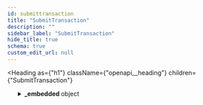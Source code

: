 ```yaml
---
id: submittransaction
title: "SubmitTransaction"
description: ""
sidebar_label: "SubmitTransaction"
hide_title: true
schema: true
custom_edit_url: null
---
```



<Heading
  as={"h1"}
  className={"openapi__heading"}
  children={"SubmitTransaction"}
>
</Heading>





<ul>
  <SchemaItem
    collapsible={true}
    className={"schemaItem"}
  >
    <details
      style={{}}
      className={"openapi-markdown__details"}
    >
      <summary
        style={{}}
      >
        <span
          className={"openapi-schema__container"}
        >
          <strong
            className={"openapi-schema__property"}
          >
            _embedded
          </strong><span
            className={"openapi-schema__name"}
          >
             object
          </span>
        </span>
      </summary><div
        style={{"marginLeft":"1rem"}}
      >
        <SchemaItem
          collapsible={true}
          className={"schemaItem"}
        >
          <details
            style={{}}
            className={"openapi-markdown__details"}
          >
            <summary
              style={{}}
            >
              <span
                className={"openapi-schema__container"}
              >
                <strong
                  className={"openapi-schema__property"}
                >
                  records
                </strong><span
                  className={"openapi-schema__name"}
                >
                   object[]
                </span>
              </span>
            </summary><div
              style={{"marginLeft":"1rem"}}
            >
              <li>
                <div
                  style={{"fontSize":"var(--ifm-code-font-size)","opacity":"0.6","marginLeft":"-.5rem","paddingBottom":".5rem"}}
                >
                  Array [
                </div>
              </li><SchemaItem
                collapsible={false}
                name={"memo"}
                required={false}
                schemaName={"string"}
                qualifierMessage={undefined}
                schema={{"type":"string"}}
              >
                
              </SchemaItem><SchemaItem
                collapsible={false}
                name={"memo_bytes"}
                required={false}
                schemaName={"string"}
                qualifierMessage={undefined}
                schema={{"type":"string"}}
              >
                
              </SchemaItem><SchemaItem
                collapsible={true}
                className={"schemaItem"}
              >
                <details
                  style={{}}
                  className={"openapi-markdown__details"}
                >
                  <summary
                    style={{}}
                  >
                    <span
                      className={"openapi-schema__container"}
                    >
                      <strong
                        className={"openapi-schema__property"}
                      >
                        _links
                      </strong><span
                        className={"openapi-schema__name"}
                      >
                         object
                      </span>
                    </span>
                  </summary><div
                    style={{"marginLeft":"1rem"}}
                  >
                    <SchemaItem
                      collapsible={true}
                      className={"schemaItem"}
                    >
                      <details
                        style={{}}
                        className={"openapi-markdown__details"}
                      >
                        <summary
                          style={{}}
                        >
                          <span
                            className={"openapi-schema__container"}
                          >
                            <strong
                              className={"openapi-schema__property"}
                            >
                              self
                            </strong><span
                              className={"openapi-schema__name"}
                            >
                               object
                            </span><span
                              className={"openapi-schema__divider"}
                            >
                              
                            </span><span
                              className={"openapi-schema__required"}
                            >
                              required
                            </span>
                          </span>
                        </summary><div
                          style={{"marginLeft":"1rem"}}
                        >
                          <SchemaItem
                            collapsible={false}
                            name={"href"}
                            required={true}
                            schemaName={"link"}
                            qualifierMessage={undefined}
                            schema={{"type":"string","format":"link"}}
                          >
                            
                          </SchemaItem><SchemaItem
                            collapsible={false}
                            name={"templated"}
                            required={false}
                            schemaName={"boolean"}
                            qualifierMessage={undefined}
                            schema={{"type":"boolean"}}
                          >
                            
                          </SchemaItem>
                        </div>
                      </details>
                    </SchemaItem><SchemaItem
                      collapsible={true}
                      className={"schemaItem"}
                    >
                      <details
                        style={{}}
                        className={"openapi-markdown__details"}
                      >
                        <summary
                          style={{}}
                        >
                          <span
                            className={"openapi-schema__container"}
                          >
                            <strong
                              className={"openapi-schema__property"}
                            >
                              account
                            </strong><span
                              className={"openapi-schema__name"}
                            >
                               object
                            </span><span
                              className={"openapi-schema__divider"}
                            >
                              
                            </span><span
                              className={"openapi-schema__required"}
                            >
                              required
                            </span>
                          </span>
                        </summary><div
                          style={{"marginLeft":"1rem"}}
                        >
                          <SchemaItem
                            collapsible={false}
                            name={"href"}
                            required={true}
                            schemaName={"link"}
                            qualifierMessage={undefined}
                            schema={{"type":"string","format":"link"}}
                          >
                            
                          </SchemaItem><SchemaItem
                            collapsible={false}
                            name={"templated"}
                            required={false}
                            schemaName={"boolean"}
                            qualifierMessage={undefined}
                            schema={{"type":"boolean"}}
                          >
                            
                          </SchemaItem>
                        </div>
                      </details>
                    </SchemaItem><SchemaItem
                      collapsible={true}
                      className={"schemaItem"}
                    >
                      <details
                        style={{}}
                        className={"openapi-markdown__details"}
                      >
                        <summary
                          style={{}}
                        >
                          <span
                            className={"openapi-schema__container"}
                          >
                            <strong
                              className={"openapi-schema__property"}
                            >
                              ledger
                            </strong><span
                              className={"openapi-schema__name"}
                            >
                               object
                            </span><span
                              className={"openapi-schema__divider"}
                            >
                              
                            </span><span
                              className={"openapi-schema__required"}
                            >
                              required
                            </span>
                          </span>
                        </summary><div
                          style={{"marginLeft":"1rem"}}
                        >
                          <SchemaItem
                            collapsible={false}
                            name={"href"}
                            required={true}
                            schemaName={"link"}
                            qualifierMessage={undefined}
                            schema={{"type":"string","format":"link"}}
                          >
                            
                          </SchemaItem><SchemaItem
                            collapsible={false}
                            name={"templated"}
                            required={false}
                            schemaName={"boolean"}
                            qualifierMessage={undefined}
                            schema={{"type":"boolean"}}
                          >
                            
                          </SchemaItem>
                        </div>
                      </details>
                    </SchemaItem><SchemaItem
                      collapsible={true}
                      className={"schemaItem"}
                    >
                      <details
                        style={{}}
                        className={"openapi-markdown__details"}
                      >
                        <summary
                          style={{}}
                        >
                          <span
                            className={"openapi-schema__container"}
                          >
                            <strong
                              className={"openapi-schema__property"}
                            >
                              operations
                            </strong><span
                              className={"openapi-schema__name"}
                            >
                               object
                            </span><span
                              className={"openapi-schema__divider"}
                            >
                              
                            </span><span
                              className={"openapi-schema__required"}
                            >
                              required
                            </span>
                          </span>
                        </summary><div
                          style={{"marginLeft":"1rem"}}
                        >
                          <SchemaItem
                            collapsible={false}
                            name={"href"}
                            required={true}
                            schemaName={"link"}
                            qualifierMessage={undefined}
                            schema={{"type":"string","format":"link"}}
                          >
                            
                          </SchemaItem><SchemaItem
                            collapsible={false}
                            name={"templated"}
                            required={false}
                            schemaName={"boolean"}
                            qualifierMessage={undefined}
                            schema={{"type":"boolean"}}
                          >
                            
                          </SchemaItem>
                        </div>
                      </details>
                    </SchemaItem><SchemaItem
                      collapsible={true}
                      className={"schemaItem"}
                    >
                      <details
                        style={{}}
                        className={"openapi-markdown__details"}
                      >
                        <summary
                          style={{}}
                        >
                          <span
                            className={"openapi-schema__container"}
                          >
                            <strong
                              className={"openapi-schema__property"}
                            >
                              effects
                            </strong><span
                              className={"openapi-schema__name"}
                            >
                               object
                            </span><span
                              className={"openapi-schema__divider"}
                            >
                              
                            </span><span
                              className={"openapi-schema__required"}
                            >
                              required
                            </span>
                          </span>
                        </summary><div
                          style={{"marginLeft":"1rem"}}
                        >
                          <SchemaItem
                            collapsible={false}
                            name={"href"}
                            required={true}
                            schemaName={"link"}
                            qualifierMessage={undefined}
                            schema={{"type":"string","format":"link"}}
                          >
                            
                          </SchemaItem><SchemaItem
                            collapsible={false}
                            name={"templated"}
                            required={false}
                            schemaName={"boolean"}
                            qualifierMessage={undefined}
                            schema={{"type":"boolean"}}
                          >
                            
                          </SchemaItem>
                        </div>
                      </details>
                    </SchemaItem><SchemaItem
                      collapsible={true}
                      className={"schemaItem"}
                    >
                      <details
                        style={{}}
                        className={"openapi-markdown__details"}
                      >
                        <summary
                          style={{}}
                        >
                          <span
                            className={"openapi-schema__container"}
                          >
                            <strong
                              className={"openapi-schema__property"}
                            >
                              precedes
                            </strong><span
                              className={"openapi-schema__name"}
                            >
                               object
                            </span><span
                              className={"openapi-schema__divider"}
                            >
                              
                            </span><span
                              className={"openapi-schema__required"}
                            >
                              required
                            </span>
                          </span>
                        </summary><div
                          style={{"marginLeft":"1rem"}}
                        >
                          <SchemaItem
                            collapsible={false}
                            name={"href"}
                            required={true}
                            schemaName={"link"}
                            qualifierMessage={undefined}
                            schema={{"type":"string","format":"link"}}
                          >
                            
                          </SchemaItem><SchemaItem
                            collapsible={false}
                            name={"templated"}
                            required={false}
                            schemaName={"boolean"}
                            qualifierMessage={undefined}
                            schema={{"type":"boolean"}}
                          >
                            
                          </SchemaItem>
                        </div>
                      </details>
                    </SchemaItem><SchemaItem
                      collapsible={true}
                      className={"schemaItem"}
                    >
                      <details
                        style={{}}
                        className={"openapi-markdown__details"}
                      >
                        <summary
                          style={{}}
                        >
                          <span
                            className={"openapi-schema__container"}
                          >
                            <strong
                              className={"openapi-schema__property"}
                            >
                              succeeds
                            </strong><span
                              className={"openapi-schema__name"}
                            >
                               object
                            </span><span
                              className={"openapi-schema__divider"}
                            >
                              
                            </span><span
                              className={"openapi-schema__required"}
                            >
                              required
                            </span>
                          </span>
                        </summary><div
                          style={{"marginLeft":"1rem"}}
                        >
                          <SchemaItem
                            collapsible={false}
                            name={"href"}
                            required={true}
                            schemaName={"link"}
                            qualifierMessage={undefined}
                            schema={{"type":"string","format":"link"}}
                          >
                            
                          </SchemaItem><SchemaItem
                            collapsible={false}
                            name={"templated"}
                            required={false}
                            schemaName={"boolean"}
                            qualifierMessage={undefined}
                            schema={{"type":"boolean"}}
                          >
                            
                          </SchemaItem>
                        </div>
                      </details>
                    </SchemaItem><SchemaItem
                      collapsible={true}
                      className={"schemaItem"}
                    >
                      <details
                        style={{}}
                        className={"openapi-markdown__details"}
                      >
                        <summary
                          style={{}}
                        >
                          <span
                            className={"openapi-schema__container"}
                          >
                            <strong
                              className={"openapi-schema__property"}
                            >
                              transaction
                            </strong><span
                              className={"openapi-schema__name"}
                            >
                               object
                            </span><span
                              className={"openapi-schema__divider"}
                            >
                              
                            </span><span
                              className={"openapi-schema__required"}
                            >
                              required
                            </span>
                          </span>
                        </summary><div
                          style={{"marginLeft":"1rem"}}
                        >
                          <SchemaItem
                            collapsible={false}
                            name={"href"}
                            required={true}
                            schemaName={"link"}
                            qualifierMessage={undefined}
                            schema={{"type":"string","format":"link"}}
                          >
                            
                          </SchemaItem><SchemaItem
                            collapsible={false}
                            name={"templated"}
                            required={false}
                            schemaName={"boolean"}
                            qualifierMessage={undefined}
                            schema={{"type":"boolean"}}
                          >
                            
                          </SchemaItem>
                        </div>
                      </details>
                    </SchemaItem>
                  </div>
                </details>
              </SchemaItem><SchemaItem
                collapsible={false}
                name={"id"}
                required={true}
                schemaName={"id (string)"}
                qualifierMessage={undefined}
                schema={{"type":"string","title":"id"}}
              >
                
              </SchemaItem><SchemaItem
                collapsible={false}
                name={"paging_token"}
                required={true}
                schemaName={"string"}
                qualifierMessage={undefined}
                schema={{"type":"string"}}
              >
                
              </SchemaItem><SchemaItem
                collapsible={false}
                name={"successful"}
                required={true}
                schemaName={"boolean"}
                qualifierMessage={undefined}
                schema={{"type":"boolean"}}
              >
                
              </SchemaItem><SchemaItem
                collapsible={false}
                name={"hash"}
                required={true}
                schemaName={"string"}
                qualifierMessage={undefined}
                schema={{"type":"string"}}
              >
                
              </SchemaItem><SchemaItem
                collapsible={false}
                name={"ledger"}
                required={true}
                schemaName={"int32"}
                qualifierMessage={undefined}
                schema={{"type":"integer","format":"int32"}}
              >
                
              </SchemaItem><SchemaItem
                collapsible={false}
                name={"created_at"}
                required={true}
                schemaName={"string"}
                qualifierMessage={undefined}
                schema={{"type":"string"}}
              >
                
              </SchemaItem><SchemaItem
                collapsible={false}
                name={"source_account"}
                required={true}
                schemaName={"address (string)"}
                qualifierMessage={"**Possible values:** Value must match regular expression `G[A-Z0-9]{55}`"}
                schema={{"type":"string","pattern":"G[A-Z0-9]{55}","title":"address"}}
              >
                
              </SchemaItem><SchemaItem
                collapsible={false}
                name={"account_muxed"}
                required={false}
                schemaName={"string"}
                qualifierMessage={undefined}
                schema={{"type":"string"}}
              >
                
              </SchemaItem><SchemaItem
                collapsible={false}
                name={"account_muxed_id"}
                required={false}
                schemaName={"string"}
                qualifierMessage={undefined}
                schema={{"type":"string"}}
              >
                
              </SchemaItem><SchemaItem
                collapsible={false}
                name={"source_account_sequence"}
                required={true}
                schemaName={"string"}
                qualifierMessage={undefined}
                schema={{"type":"string"}}
              >
                
              </SchemaItem><SchemaItem
                collapsible={false}
                name={"fee_account"}
                required={true}
                schemaName={"address (string)"}
                qualifierMessage={"**Possible values:** Value must match regular expression `G[A-Z0-9]{55}`"}
                schema={{"type":"string","pattern":"G[A-Z0-9]{55}","title":"address"}}
              >
                
              </SchemaItem><SchemaItem
                collapsible={false}
                name={"fee_account_muxed"}
                required={false}
                schemaName={"address (string)"}
                qualifierMessage={"**Possible values:** Value must match regular expression `G[A-Z0-9]{55}`"}
                schema={{"type":"string","pattern":"G[A-Z0-9]{55}","title":"address"}}
              >
                
              </SchemaItem><SchemaItem
                collapsible={false}
                name={"fee_account_muxed_id"}
                required={false}
                schemaName={"string"}
                qualifierMessage={undefined}
                schema={{"type":"string"}}
              >
                
              </SchemaItem><SchemaItem
                collapsible={false}
                name={"fee_charged"}
                required={true}
                schemaName={"string"}
                qualifierMessage={undefined}
                schema={{"type":"string"}}
              >
                
              </SchemaItem><SchemaItem
                collapsible={false}
                name={"max_fee"}
                required={true}
                schemaName={"string"}
                qualifierMessage={undefined}
                schema={{"type":"string"}}
              >
                
              </SchemaItem><SchemaItem
                collapsible={false}
                name={"operation_count"}
                required={true}
                schemaName={"int32"}
                qualifierMessage={undefined}
                schema={{"type":"integer","format":"int32"}}
              >
                
              </SchemaItem><SchemaItem
                collapsible={false}
                name={"envelope_xdr"}
                required={true}
                schemaName={"string"}
                qualifierMessage={undefined}
                schema={{"type":"string"}}
              >
                
              </SchemaItem><SchemaItem
                collapsible={false}
                name={"result_xdr"}
                required={true}
                schemaName={"string"}
                qualifierMessage={undefined}
                schema={{"type":"string"}}
              >
                
              </SchemaItem><SchemaItem
                collapsible={false}
                name={"result_meta_xdr"}
                required={true}
                schemaName={"string"}
                qualifierMessage={undefined}
                schema={{"type":"string"}}
              >
                
              </SchemaItem><SchemaItem
                collapsible={false}
                name={"fee_meta_xdr"}
                required={false}
                schemaName={"string"}
                qualifierMessage={undefined}
                schema={{"type":"string"}}
              >
                
              </SchemaItem><SchemaItem
                collapsible={false}
                name={"memo_type"}
                required={true}
                schemaName={"string"}
                qualifierMessage={undefined}
                schema={{"type":"string"}}
              >
                
              </SchemaItem><SchemaItem
                collapsible={false}
                name={"signatures"}
                required={true}
                schemaName={"string[]"}
                qualifierMessage={"**Possible values:** Value must match regular expression `G[A-Z0-9]{55}`"}
                schema={{"type":"array","items":{"type":"string","pattern":"G[A-Z0-9]{55}"},"title":"signatures"}}
              >
                
              </SchemaItem><SchemaItem
                collapsible={false}
                name={"valid_after"}
                required={false}
                schemaName={"string"}
                qualifierMessage={undefined}
                schema={{"type":"string"}}
              >
                
              </SchemaItem><SchemaItem
                collapsible={false}
                name={"valid_before"}
                required={false}
                schemaName={"string"}
                qualifierMessage={undefined}
                schema={{"type":"string"}}
              >
                
              </SchemaItem><SchemaItem
                collapsible={true}
                className={"schemaItem"}
              >
                <details
                  style={{}}
                  className={"openapi-markdown__details"}
                >
                  <summary
                    style={{}}
                  >
                    <span
                      className={"openapi-schema__container"}
                    >
                      <strong
                        className={"openapi-schema__property"}
                      >
                        preconditions
                      </strong><span
                        className={"openapi-schema__name"}
                      >
                         object
                      </span>
                    </span>
                  </summary><div
                    style={{"marginLeft":"1rem"}}
                  >
                    <SchemaItem
                      collapsible={true}
                      className={"schemaItem"}
                    >
                      <details
                        style={{}}
                        className={"openapi-markdown__details"}
                      >
                        <summary
                          style={{}}
                        >
                          <span
                            className={"openapi-schema__container"}
                          >
                            <strong
                              className={"openapi-schema__property"}
                            >
                              timebounds
                            </strong><span
                              className={"openapi-schema__name"}
                            >
                               object
                            </span>
                          </span>
                        </summary><div
                          style={{"marginLeft":"1rem"}}
                        >
                          <SchemaItem
                            collapsible={false}
                            name={"min_time"}
                            required={false}
                            schemaName={"string"}
                            qualifierMessage={undefined}
                            schema={{"type":"string"}}
                          >
                            
                          </SchemaItem><SchemaItem
                            collapsible={false}
                            name={"max_time"}
                            required={false}
                            schemaName={"string"}
                            qualifierMessage={undefined}
                            schema={{"type":"string"}}
                          >
                            
                          </SchemaItem>
                        </div>
                      </details>
                    </SchemaItem><SchemaItem
                      collapsible={true}
                      className={"schemaItem"}
                    >
                      <details
                        style={{}}
                        className={"openapi-markdown__details"}
                      >
                        <summary
                          style={{}}
                        >
                          <span
                            className={"openapi-schema__container"}
                          >
                            <strong
                              className={"openapi-schema__property"}
                            >
                              ledgerbounds
                            </strong><span
                              className={"openapi-schema__name"}
                            >
                               object
                            </span>
                          </span>
                        </summary><div
                          style={{"marginLeft":"1rem"}}
                        >
                          <SchemaItem
                            collapsible={false}
                            name={"min_ledger"}
                            required={false}
                            schemaName={"string"}
                            qualifierMessage={undefined}
                            schema={{"type":"string"}}
                          >
                            
                          </SchemaItem><SchemaItem
                            collapsible={false}
                            name={"max_ledger"}
                            required={false}
                            schemaName={"string"}
                            qualifierMessage={undefined}
                            schema={{"type":"string"}}
                          >
                            
                          </SchemaItem>
                        </div>
                      </details>
                    </SchemaItem><SchemaItem
                      collapsible={false}
                      name={"min_account_sequence"}
                      required={false}
                      schemaName={"string"}
                      qualifierMessage={undefined}
                      schema={{"type":"string"}}
                    >
                      
                    </SchemaItem><SchemaItem
                      collapsible={false}
                      name={"min_account_sequence_age"}
                      required={false}
                      schemaName={"string"}
                      qualifierMessage={undefined}
                      schema={{"type":"string"}}
                    >
                      
                    </SchemaItem><SchemaItem
                      collapsible={false}
                      name={"min_account_sequence_ledger_gap"}
                      required={false}
                      schemaName={"uint32"}
                      qualifierMessage={undefined}
                      schema={{"type":"integer","format":"uint32"}}
                    >
                      
                    </SchemaItem><SchemaItem
                      collapsible={false}
                      name={"extra_signers"}
                      required={false}
                      schemaName={"string[]"}
                      qualifierMessage={undefined}
                      schema={{"type":"array","items":{"type":"string"}}}
                    >
                      
                    </SchemaItem>
                  </div>
                </details>
              </SchemaItem><SchemaItem
                collapsible={true}
                className={"schemaItem"}
              >
                <details
                  style={{}}
                  className={"openapi-markdown__details"}
                >
                  <summary
                    style={{}}
                  >
                    <span
                      className={"openapi-schema__container"}
                    >
                      <strong
                        className={"openapi-schema__property"}
                      >
                        fee_bump_transaction
                      </strong><span
                        className={"openapi-schema__name"}
                      >
                         object
                      </span>
                    </span>
                  </summary><div
                    style={{"marginLeft":"1rem"}}
                  >
                    <SchemaItem
                      collapsible={false}
                      name={"hash"}
                      required={false}
                      schemaName={"hash (string)"}
                      qualifierMessage={undefined}
                      schema={{"type":"string","title":"hash"}}
                    >
                      
                    </SchemaItem><SchemaItem
                      collapsible={false}
                      name={"signatures"}
                      required={false}
                      schemaName={"string[]"}
                      qualifierMessage={"**Possible values:** Value must match regular expression `G[A-Z0-9]{55}`"}
                      schema={{"type":"array","items":{"type":"string","pattern":"G[A-Z0-9]{55}"},"title":"signatures"}}
                    >
                      
                    </SchemaItem>
                  </div>
                </details>
              </SchemaItem><SchemaItem
                collapsible={true}
                className={"schemaItem"}
              >
                <details
                  style={{}}
                  className={"openapi-markdown__details"}
                >
                  <summary
                    style={{}}
                  >
                    <span
                      className={"openapi-schema__container"}
                    >
                      <strong
                        className={"openapi-schema__property"}
                      >
                        inner_transaction
                      </strong><span
                        className={"openapi-schema__name"}
                      >
                         object
                      </span>
                    </span>
                  </summary><div
                    style={{"marginLeft":"1rem"}}
                  >
                    <SchemaItem
                      collapsible={false}
                      name={"hash"}
                      required={false}
                      schemaName={"hash (string)"}
                      qualifierMessage={undefined}
                      schema={{"type":"string","title":"hash"}}
                    >
                      
                    </SchemaItem><SchemaItem
                      collapsible={false}
                      name={"signatures"}
                      required={false}
                      schemaName={"string[]"}
                      qualifierMessage={"**Possible values:** Value must match regular expression `G[A-Z0-9]{55}`"}
                      schema={{"type":"array","items":{"type":"string","pattern":"G[A-Z0-9]{55}"},"title":"signatures"}}
                    >
                      
                    </SchemaItem><SchemaItem
                      collapsible={false}
                      name={"max_fee"}
                      required={false}
                      schemaName={"string"}
                      qualifierMessage={undefined}
                      schema={{"type":"string"}}
                    >
                      
                    </SchemaItem>
                  </div>
                </details>
              </SchemaItem><li>
                <div
                  style={{"fontSize":"var(--ifm-code-font-size)","opacity":"0.6","marginLeft":"-.5rem"}}
                >
                  ]
                </div>
              </li>
            </div>
          </details>
        </SchemaItem>
      </div>
    </details>
  </SchemaItem>
</ul>
            